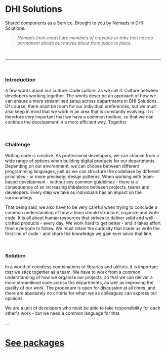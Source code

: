 <Meta title="Introduction" />

# DHI Solutions

Shared components as a Service. Brought to you by Nomads in DHI Solutions.

> _Nomads [noh-mads] are members of a people or tribe that has no permanent abode but moves about from place to place._

<br />

---

<br />

### Introduction

A few words about our culture. Code culture, as we call it. Culture between developers working together. The words describe an approach of how we can ensure a more streamlined setup across departments in DHI Solutions. Of course, there must be room for our individual preferences, but we must also keep in mind that we work in an area that is constantly evolving. It is therefore very important that we have a common toolbox, so that we can continue the development in a more efficient way. Together.

<br />

### Challenge

Writing code is creative. As professional developers, we can choose from a wide range of options when building digital products for our departments. Depending on our environment, we can choose between different programming languages, just as we can structure the codebase by different principles - or more precisely; design patterns. When working with team-based development - without any common guidelines - there is a consequence of an increasing imbalance between projects, teams and developers. Every step we take as individuals has an impact on the surroundings.

That being said, we also have to be very careful when trying to conclude a common understanding of how a team should structure, organize and write code. It is all about human resources that strives to deliver solid and well-crafted products - every day. We work hard to get better - and it takes effort from everyone to follow. We must retain the curiosity that made us write the first line of code - and share the knowledge we gain ever since that line.

<br />

### Solution

In a world of countless combinations of libraries and utilities, it is important that we stick together as a team. We have to work from a common understanding of how we organize our projects, so that we can deliver a more streamlined code across the departments, as well as improving the quality of our work. The procedure is open for discussion at all times, and there are absolutely no criteria for when we as colleagues can express our opinions.

We are a unit of developers who must be able to take responsibility for each other's work - but we need a common language for that.

...

# [See packages](/nomads?path=/docs/packages--page)
